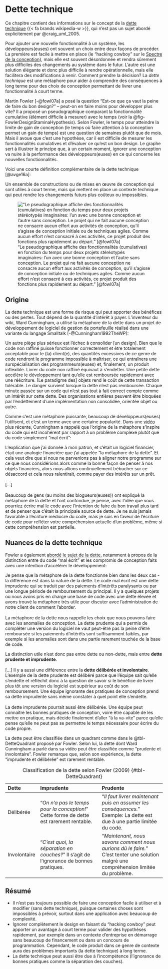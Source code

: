 # Dette technique {#sec-DetteTechnique}

Ce chapitre contient des informations sur le concept de la [dette technique](https://fr.wikipedia.org/wiki/Dette_technique)\ {{< fa brands wikipedia-w >}}, qui n'est pas un sujet abordé explicitement par @craig_uml_2005.

Pour ajouter une nouvelle fonctionnalité à un système, les développeurs(euses) ont souvent un choix entre deux façons de procéder. 
La première est facile à mettre en place (le "hacking cowboy" sur le [Spectre de la conception](#sec-SpectreDeLaConception)), mais elle est souvent désordonnée et rendra sûrement plus difficiles des changements au système dans le futur.
L'autre est une solution élégante et donc plus difficile à rendre opérationnelle, mais elle facilitera des modifications à venir.
Comment prendre la décision?
La *dette technique* est une métaphore pour aider à comprendre des conséquences à long terme pour des choix de conception permettant de livrer une fonctionnalité à court terme.

Martin Fowler [-@fowl07a] a posé la question "Est-ce que ça vaut la peine de faire du bon design?" -- peut-on en faire moins pour développer plus vite?
Il a proposé un pseudographique comparant la fonctionnalité cumulative (élément difficile à mesurer) avec le temps (voir la @fig-FowlerDesignStaminaHypothesis).
Selon Fowler, le temps pour atteindre la limite de gain de conception (le temps où faire attention à la conception permet un gain de temps) est une question de semaines plutôt que de mois.
Mais il avoue que c'est une hypothèse, car il est difficile de mesurer les fonctionnalités cumulatives et d'évaluer ce qu'est un bon design.
Le graphe sert à illustrer le principe que, à un certain moment, ignorer une conception va nuire à la performance des développeurs(euses) en ce qui concerne les nouvelles fonctionnalités.

Voici une courte définition complémentaire de la dette technique [@avge16a]:

::: {.callout}
Un ensemble de constructions ou de mises en œuvre de conception qui sont utiles à court terme, mais qui mettent en place un contexte technique qui peut rendre les changements futurs plus coûteux ou impossibles.
:::

!["Le pseudographique affiche des fonctionnalités (cumulatives) en fonction du temps pour deux projets stéréotypés imaginaires: l'un avec une bonne conception et l'autre sans conception. Le projet qui ne fait aucune conception ne consacre aucun effort aux activités de conception, qu'il s'agisse de conception initiale ou de techniques agiles. Comme aucun effort n'est consacré à ces activités, ce projet produit des fonctions plus rapidement au départ." [@fowl07a]](images/FowlerPseuoGraphFunctionaltyTime.svg){#fig-FowlerDesignStaminaHypothesis}

## Origine

La dette technique est une forme de risque qui peut apporter des bénéfices ou des pertes. Tout dépend de la quantité d'intérêt à payer.
L'inventeur du wiki, Ward Cunningham, a utilisé la métaphore de la dette dans un projet de développement de logiciel de gestion de portefeuille réalisé dans une variante du langage Smalltalk [-@Cunningham1992TheWP]:

::: {.callout}
Un autre piège plus sérieux est l'échec à consolider [un design].
Bien que le code non raffiné puisse fonctionner correctement et être totalement acceptable pour le (la) client(e), des quantités excessives de ce genre de code rendront le programme impossible à maîtriser, ce qui entraînera une surspécialisation des programmeurs(euses) et, finalement, un produit inflexible.
Livrer du code non raffiné équivaut à s'endetter.
Une petite dette accélère le développement tant qu'elle est remboursée rapidement avec une réécriture. 
[Le paradigme des] objets rend le coût de cette transaction tolérable. 
Le danger survient lorsque la dette n'est pas remboursée. 
Chaque minute passée sur un code qui n'est pas tout à fait correct compte comme un intérêt sur cette dette. 
Des organisations entières peuvent être bloquées par l'endettement d'une implémentation non consolidée, orientée objet ou autre.
:::

Comme c'est une métaphore puissante, beaucoup de développeurs(euses) l'utilisent, et c'est un terme avec une certaine popularité. 
Dans une [vidéo](https://www.youtube.com/watch?v=pqeJFYwnkjE) plus récente, Cunningham a rappelé que l'origine de la métaphore s'inspire du code qui est incohérent par rapport à un problème complexe plutôt que du code simplement "mal écrit":

::: {.callout}
L'explication que j'ai donnée à mon patron, et c'était un logiciel financier, était une analogie financière que j'ai appelée "la métaphore de la dette". Et cela veut dire que si nous ne parvenions pas à aligner notre programme sur ce que nous considérions alors comme la bonne façon de penser à nos objets financiers, alors nous allions continuellement trébucher sur ce désaccord et cela nous ralentirait, comme payer des intérêts sur un prêt.  
\   
[...]  
\   
Beaucoup de gens (au moins des blogueurs(euses)) ont expliqué la métaphore de la dette et l'ont confondue, je pense, avec l'idée que vous pourriez écrire mal le code avec l'intention de faire du bon travail plus tard et de penser que c'était la principale source de dette. Je ne suis jamais favorable à l'écriture médiocre du code, mais je suis en faveur de l'écriture de code pour refléter votre compréhension actuelle d'un problème, même si cette compréhension est partielle.
:::

## Nuances de la dette technique

Fowler a également [abordé le sujet de la dette](https://martinfowler.com/bliki/TechnicalDebtQuadrant.html), notamment à propos de la distinction entre du code "mal écrit" et les compromis de conception faits avec une intention d'accélérer le développement:

::: {.callout}
Je pense que la métaphore de la dette fonctionne bien dans les deux cas - la différence est dans la nature de la dette. Le code mal écrit est une dette imprudente qui se traduit par des paiements d'intérêts paralysants ou par une longue période de remboursement du principal. Il y a quelques projets où nous avons pris en charge une base de code avec une dette élevée et avons trouvé la métaphore très utile pour discuter avec l'administration de notre client de comment l'aborder.  
\   
La métaphore de la dette nous rappelle les choix que nous pouvons faire avec les anomalies de conception. La dette prudente qui a permis de compléter une version du logiciel ne vaut peut-être pas la peine d'être remboursée si les paiements d'intérêts sont suffisamment faibles, par exemple si les anomalies sont dans une partie rarement touchée de la base de code.  

La distinction utile n'est donc pas entre dette ou non-dette, mais entre **dette prudente et imprudente**.  
\   
[...] Il y a aussi une différence entre la **dette délibérée et involontaire**. L'exemple de la dette prudente est délibéré parce que l'équipe sait qu'elle s'endette et réfléchit donc à la question de savoir si le bénéfice de livrer plus tôt une version du logiciel est supérieur au coût de son remboursement. Une équipe ignorante des pratiques de conception prend sa dette imprudente sans même constater à quel point elle s'endette.  
\   
La dette imprudente pourrait aussi être délibérée. Une équipe peut connaître les bonnes pratiques de conception, voire être capable de les mettre en pratique, mais décide finalement d'aller "à la va-vite" parce qu'elle pense qu'elle ne peut pas se permettre le temps nécessaire pour écrire du code propre.
:::

La dette peut être classifiée dans un quadrant comme dans le @tbl-DetteQuadrant proposé par Fowler. Selon lui, la dette dont Ward Cunningham a parlé dans sa vidéo peut être classifiée comme "prudente et involontaire". Fowler remarque que, selon son expérience, la dette "imprudente et délibérée" est rarement rentable.

: Classification de la dette selon Fowler (2009) {#tbl-DetteQuadrant}

**Dette** | \cellcolor{red!15}**Imprudente** | \cellcolor{green!15}**Prudente**
:--|:----------|:----------
Délibérée | \cellcolor{red!15}"*On n'a pas le temps pour la conception!*" \newline Cette forme de dette est rarement rentable.  |  \cellcolor{green!15}"*Il faut livrer maintenant puis en assumer les conséquences.*" \newline Exemple: La dette est due à une partie limitée du code.
Involontaire | \cellcolor{red!15}"*C'est quoi, la séparation en couches?*" \newline Il s'agit de l'ignorance de bonnes pratiques. | \cellcolor{green!15}"*Maintenant, nous savons comment nous aurions dû le faire.*" \newline C'est tenter une solution malgré une compréhension limitée du problème.


## Résumé

- Il n'est pas toujours possible de faire une conception facile à utiliser et à modifier (sans dette technique), puisque certaines choses sont impossibles à prévoir, surtout dans une application avec beaucoup de complexité.
- Ignorer complètement le design en faisant du "hacking cowboy" peut apporter un avantage à court terme pour valider des hypothèses rapidement, par exemple dans un contexte d'entreprise en démarrage sans beaucoup de financement ou dans un concours de programmation.
Cependant, le code produit dans ce genre de contexte aura des problèmes importants (la dette technique) à long terme.
- La dette technique peut aussi être due à l'incompétence (l'ignorance de bonnes pratiques comme la séparation des couches).
